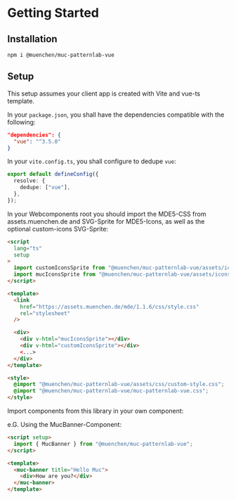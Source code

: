 
<Meta title="Getting Started" />

# Getting Started

## Installation

```shell
npm i @muenchen/muc-patternlab-vue
```

## Setup

This setup assumes your client app is created with Vite and vue-ts template.

In your `package.json`, you shall have the dependencies compatible with the following:

```json
"dependencies": {
  "vue": "^3.5.0"
}
```

In your `vite.config.ts`, you shall configure to dedupe `vue`:

```ts
export default defineConfig({
  resolve: {
    dedupe: ["vue"],
  },
});
```

In your Webcomponents root you should import the MDE5-CSS from assets.muenchen.de and SVG-Sprite for MDE5-Icons, as well as the optional custom-icons SVG-Sprite:

```html
<script
  lang="ts"
  setup
>
  import customIconsSprite from "@muenchen/muc-patternlab-vue/assets/icons/custom-icons.svg?raw";
  import mucIconsSprite from "@muenchen/muc-patternlab-vue/assets/icons/muc-icons.svg?raw";
</script>

<template>
  <link
    href="https://assets.muenchen.de/mde/1.1.6/css/style.css"
    rel="stylesheet"
  />

  <div>
    <div v-html="mucIconsSprite"></div>
    <div v-html="customIconsSprite"></div>
    <...>
  </div>
</template>

<style>
  @import "@muenchen/muc-patternlab-vue/assets/css/custom-style.css";
  @import "@muenchen/muc-patternlab-vue/muc-patternlab-vue.css";
</style>
```

Import components from this library in your own component:

e.G. Using the MucBanner-Component:

```html
<script setup>
  import { MucBanner } from "@muenchen/muc-patternlab-vue";
</script>

<template>
  <muc-banner title="Hello Muc">
    <div>How are you?</div>
  </muc-banner>
</template>
```
